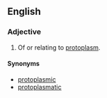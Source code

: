 ==English==

===Adjective===
{{en-adj|-}}

# {{context|cytology|lang=en}} Of or relating to [[protoplasm]].

====Synonyms====
*[[protoplasmic]]
*[[protoplasmatic]]